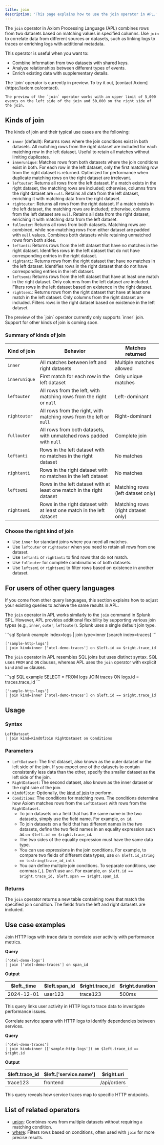 ```yaml
---
title: join
description: 'This page explains how to use the join operator in APL.'
---
```


The `join` operator in Axiom Processing Language (APL) combines rows from two datasets based on matching values in specified columns. Use `join` to correlate data from different sources or datasets, such as linking logs to traces or enriching logs with additional metadata.

This operator is useful when you want to:

- Combine information from two datasets with shared keys.
- Analyze relationships between different types of events.
- Enrich existing data with supplementary details.

<Note>
    The `join` operator is currently in preview. To try it out, [contact Axiom](https://axiom.co/contact).

    The preview of the `join` operator works with an upper limit of 5,000 events on the left side of the join and 50,000 on the right side of the join.
</Note>

## Kinds of join

The kinds of join and their typical use cases are the following:

- `inner` (default): Returns rows where the join conditions exist in both datasets. All matching rows from the right dataset are included for each matching row in the left dataset. Useful to retain all matches without limiting duplicates.
- `innerunique`:  Matches rows from both datasets where the join conditions exist in both. For each row in the left dataset, only the first matching row from the right dataset is returned. Optimized for performance when duplicate matching rows on the right dataset are irrelevant.
- `leftouter`:  Returns all rows from the left dataset. If a match exists in the right dataset, the matching rows are included; otherwise, columns from the right dataset are `null`. Retains all data from the left dataset, enriching it with matching data from the right dataset.
- `rightouter`: Returns all rows from the right dataset. If a match exists in the left dataset, the matching rows are included; otherwise, columns from the left dataset are `null`. Retains all data from the right dataset, enriching it with matching data from the left dataset.
- `fullouter`: Returns all rows from both datasets. Matching rows are combined, while non-matching rows from either dataset are padded with `null` values. Combines both datasets while retaining unmatched rows from both sides.
- `leftanti`: Returns rows from the left dataset that have no matches in the right dataset. Identifies rows in the left dataset that do not have corresponding entries in the right dataset.
- `rightanti`: Returns rows from the right dataset that have no matches in the left dataset. Identifies rows in the right dataset that do not have corresponding entries in the left dataset.
- `leftsemi`: Returns rows from the left dataset that have at least one match in the right dataset. Only columns from the left dataset are included. Filters rows in the left dataset based on existence in the right dataset.
- `rightsemi`: Returns rows from the right dataset that have at least one match in the left dataset. Only columns from the right dataset are included. Filters rows in the right dataset based on existence in the left dataset.

<Note>
    The preview of the `join` operator currently only supports `inner` join. Support for other kinds of join is coming soon.
</Note>

### Summary of kinds of join

| Kind of join      | Behavior                                                          | Matches returned           |
|--------------------|-----------------------------------------------------------------------|--------------------------------|
| `inner`            | All matches between left and right datasets                            | Multiple matches allowed       |
| `innerunique`      | First match for each row in the left dataset                            | Only unique matches            |
| `leftouter`        | All rows from the left, with matching rows from the right or `null`  | Left-dominant                  |
| `rightouter`       | All rows from the right, with matching rows from the left or `null`  | Right-dominant                 |
| `fullouter`        | All rows from both datasets, with unmatched rows padded with `null`    | Complete join                  |
| `leftanti`         | Rows in the left dataset with no matches in the right dataset            | No matches                     |
| `rightanti`        | Rows in the right dataset with no matches in the left dataset            | No matches                     |
| `leftsemi`         | Rows in the left dataset with at least one match in the right dataset    | Matching rows (left dataset only)|
| `rightsemi`        | Rows in the right dataset with at least one match in the left dataset    | Matching rows (right dataset only)|

### Choose the right kind of join

- Use `inner` for standard joins where you need all matches.
- Use `leftouter` or `rightouter` when you need to retain all rows from one dataset.
- Use `leftanti` or `rightanti` to find rows that do not match.
- Use `fullouter` for complete combinations of both datasets.
- Use `leftsemi` or `rightsemi` to filter rows based on existence in another dataset.

## For users of other query languages

If you come from other query languages, this section explains how to adjust your existing queries to achieve the same results in APL.

<AccordionGroup>
<Accordion title="Splunk SPL users">

The `join` operator in APL works similarly to the `join` command in Splunk SPL. However, APL provides additional flexibility by supporting various join types (e.g., `inner`, `outer`, `leftouter`). Splunk uses a single default join type.

<CodeGroup>
```sql Splunk example
index=logs | join type=inner [search index=traces]
```

```kusto APL equivalent
['sample-http-logs']
| join kind=inner ['otel-demo-traces'] on $left.id == $right.trace_id
```
</CodeGroup>

</Accordion>
<Accordion title="ANSI SQL users">

The `join` operator in APL resembles SQL joins but uses distinct syntax. SQL uses `FROM` and `ON` clauses, whereas APL uses the `join` operator with explicit `kind` and `on` clauses.

<CodeGroup>
```sql SQL example
SELECT *
FROM logs
JOIN traces
ON logs.id = traces.trace_id
```

```kusto APL equivalent
['sample-http-logs']
| join kind=inner ['otel-demo-traces'] on $left.id == $right.trace_id
```
</CodeGroup>

</Accordion>
</AccordionGroup>

## Usage

### Syntax

```kusto
LeftDataset
| join kind=KindOfJoin RightDataset on Conditions
```

### Parameters

- `LeftDataset`: The first dataset, also known as the outer dataset or the left side of the join. If you expect one of the datasets to contain consistently less data than the other, specify the smaller dataset as the left side of the join.
- `RightDataset`: The second dataset, also known as the inner dataset or the right side of the join.
- `KindOfJoin`: Optionally, the [kind of join](#kinds-of-join) to perform.
- `Conditions`: The conditions for matching rows. The conditions determine how Axiom matches rows from the `LeftDataset` with rows from the `RightDataset`.
    - To join datasets on a field that has the same name in the two datasets, simply use the field name. For example, `on id`.
    - To join datasets on a field that has different names in the two datasets, define the two field names in an equality expression such as `on $left.id == $right.trace_id`.
    - The two sides of the equality expression must have the same data type.
    - You can use expressions in the join conditions. For example, to compare two fields of different data types, use `on $left.id_string == tostring(trace_id_int)`.
    - You can define multiple join conditions. To separate conditions, use commas (`,`). Don’t use `and`. For example, `on $left.id == $right.trace_id, $left.span == $right.span_id`.

### Returns

The `join` operator returns a new table containing rows that match the specified join condition. The fields from the left and right datasets are included.

## Use case examples

<Tabs>
<Tab title="Log analysis">

Join HTTP logs with trace data to correlate user activity with performance metrics.

**Query**

```kusto
['otel-demo-logs']
| join ['otel-demo-traces'] on span_id
```

**Output**

| $left._time | $left.span_id  | $right.trace_id | $right.duration |
|-------------|-----------|----------------|-----------------|
| 2024-12-01  | user123   | trace123       | 500ms           |

This query links user activity in HTTP logs to trace data to investigate performance issues.

</Tab>
<Tab title="OpenTelemetry traces">

Correlate service spans with HTTP logs to identify dependencies between services.

**Query**

```kusto
['otel-demo-traces']
| join kind=inner (['sample-http-logs']) on $left.trace_id == $right.id
```

**Output**

| $left.trace_id | $left.['service.name'] | $right.uri    |
|----------------|--------------------|--------------|
| trace123       | frontend           | /api/orders  |

This query reveals how service traces map to specific HTTP endpoints.

</Tab>
</Tabs>

## List of related operators

- [union](/apl/tabular-operators/union-operator): Combines rows from multiple datasets without requiring a matching condition.
- [where](/apl/tabular-operators/where-operator): Filters rows based on conditions, often used with `join` for more precise results.